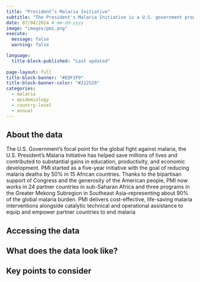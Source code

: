 ```yaml
---
title: "President’s Malaria Initiative"
subtitle: "The President's Malaria Initiative is a U.S. government program aimed at reducing malaria-related deaths and illnesses in high-burden countries through targeted interventions and support."
date: 07/04/2024 # mm-dd-yyyy
image: "images/pmi.png"
execute:
  message: false
  warning: false

language: 
  title-block-published: "Last updated"
  
page-layout: full
title-block-banner: "#EDF3F9"
title-block-banner-color: "#212529"
categories:
  - malaria
  - epidemiology
  - country-level
  - annual
---
```



## About the data

The U.S. Government’s focal point for the global fight against malaria, the U.S. President’s Malaria Initiative has helped save millions of lives and contributed to substantial gains in education, productivity, and economic development.
PMI started as a five-year initiative with the goal of reducing malaria deaths by 50% in 15 African countries. Thanks to the bipartisan support of Congress and the generosity of the American people, PMI now works in 24 partner countries in sub-Saharan Africa and three programs in the Greater Mekong Subregion in Southeast Asia–representing about 90% of the global malaria burden.
PMI delivers cost-effective, life-saving malaria interventions alongside catalytic technical and operational assistance to equip and empower partner countries to end malaria

## Accessing the data


## What does the data look like?


## Key points to consider